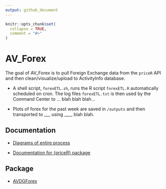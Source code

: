 ```yaml
---
output: github_document
---
```


<!-- README.md is generated from README.Rmd. Please edit that file -->

```r
knitr::opts_chunk$set(
  collapse = TRUE,
  comment = "#>"
)
```

# AV_Forex

<!-- badges: start -->
<!-- badges: end -->

The goal of AV_Forex is to pull Foreign Exchange data from the `priceR` API and then clean/visualize/upload to ActivityInfo database.

* A shell script, `forexETL.sh`, runs the R script `forexETL.R` automatically scheduled on cron. The log files `forexETL.txt` is then used by the Command Center to ... blah blah blah...

* Plots of forex for the past week are saved in `/outputs` and then transported to ___ using ____ blah blah.

## Documentation

* [Diagrams of entire process]()

* [Documentation for {priceR} package]()

## Package

* [AVDGForex](https://github.com/LargeCodebaseExample/AVDGForex)
